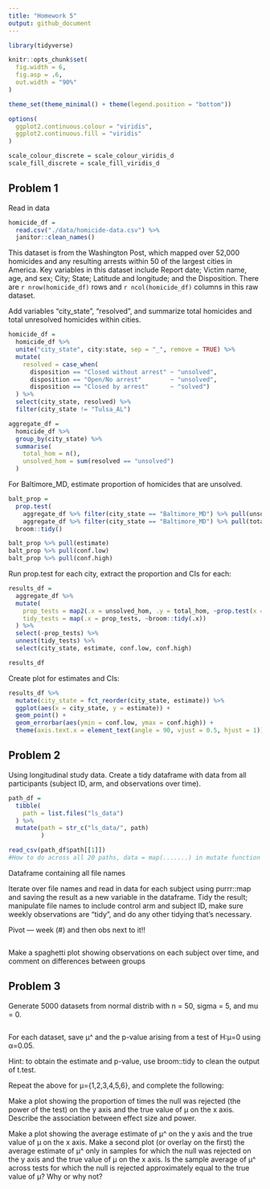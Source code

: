```yaml
---
title: "Homework 5"
output: github_document
---
```


```r
library(tidyverse)

knitr::opts_chunk$set(
  fig.width = 6, 
  fig.asp = .6,
  out.width = "90%"
)

theme_set(theme_minimal() + theme(legend.position = "bottom"))

options(
  ggplot2.continuous.colour = "viridis", 
  ggplot2.continuous.fill = "viridis"
)

scale_colour_discrete = scale_colour_viridis_d
scale_fill_discrete = scale_fill_viridis_d
```

## Problem 1

Read in data

```r
homicide_df = 
  read.csv("./data/homicide-data.csv") %>% 
  janitor::clean_names()
```

This dataset is from the Washington Post, which mapped over 52,000 homicides and any resulting arrests within 50 of the largest cities in America. Key variables in this dataset include Report date; Victim name, age, and sex; City; State; Latitude and longitude; and the Disposition. There are `r nrow(homicide_df)` rows and `r ncol(homicide_df)` columns in this raw dataset. 

Add variables "city_state", "resolved", and summarize total homicides and total unresolved homicides within cities. 

```r
homicide_df =
  homicide_df %>% 
  unite("city_state", city:state, sep = "_", remove = TRUE) %>% 
  mutate(
    resolved = case_when(
      disposition == "Closed without arrest" ~ "unsolved",
      disposition == "Open/No arrest"        ~ "unsolved",
      disposition == "Closed by arrest"      ~ "solved")
  ) %>% 
  select(city_state, resolved) %>% 
  filter(city_state != "Tulsa_AL")

aggregate_df = 
  homicide_df %>% 
  group_by(city_state) %>% 
  summarise(
    total_hom = n(),
    unsolved_hom = sum(resolved == "unsolved")
  )
```

For Baltimore_MD, estimate proportion of homicides that are unsolved. 

```r
balt_prop = 
  prop.test(
    aggregate_df %>% filter(city_state == "Baltimore_MD") %>% pull(unsolved_hom), 
    aggregate_df %>% filter(city_state == "Baltimore_MD") %>% pull(total_hom)) %>% 
  broom::tidy()

balt_prop %>% pull(estimate)
balt_prop %>% pull(conf.low) 
balt_prop %>% pull(conf.high)
```

Run prop.test for each city, extract the proportion and CIs for each:

```r
results_df = 
  aggregate_df %>%
  mutate(
    prop_tests = map2(.x = unsolved_hom, .y = total_hom, ~prop.test(x = .x, n = .y)), 
    tidy_tests = map(.x = prop_tests, ~broom::tidy(.x))
  ) %>% 
  select(-prop_tests) %>% 
  unnest(tidy_tests) %>% 
  select(city_state, estimate, conf.low, conf.high)

results_df
```

Create plot for estimates and CIs:

```r
results_df %>% 
  mutate(city_state = fct_reorder(city_state, estimate)) %>% 
  ggplot(aes(x = city_state, y = estimate)) +
  geom_point() +
  geom_errorbar(aes(ymin = conf.low, ymax = conf.high)) +
  theme(axis.text.x = element_text(angle = 90, vjust = 0.5, hjust = 1))
```

## Problem 2

Using longitudinal study data. Create a tidy dataframe with data from all participants (subject ID, arm, and observations over time).

```r
path_df = 
  tibble(
    path = list.files("ls_data")
  ) %>% 
  mutate(path = str_c("ls_data/", path)
         )

read_csv(path_df$path[[1]])
#How to do across all 20 paths, data = map(.......) in mutate function
```

Dataframe containing all file names

Iterate over file names and read in data for each subject using purrr::map and saving the result as a new variable in the dataframe. Tidy the result; manipulate file names to include control arm and subject ID, make sure weekly observations are “tidy”, and do any other tidying that’s necessary. 

Pivot --- week (#) and then obs next to it!!

```r

```

Make a spaghetti plot showing observations on each subject over time, and comment on differences between groups

## Problem 3

Generate 5000 datasets from normal distrib with n = 50, sigma = 5, and mu = 0. 

```r

```

For each dataset, save μ^ and the p-value arising from a test of H:μ=0 using α=0.05. 

Hint: to obtain the estimate and p-value, use broom::tidy to clean the output of t.test.

Repeat the above for μ={1,2,3,4,5,6}, and complete the following:

Make a plot showing the proportion of times the null was rejected (the power of the test) on the y axis and the true value of μ on the x axis. Describe the association between effect size and power.

Make a plot showing the average estimate of μ^ on the y axis and the true value of μ on the x axis. Make a second plot (or overlay on the first) the average estimate of μ^ only in samples for which the null was rejected on the y axis and the true value of μ on the x axis. Is the sample average of μ^ across tests for which the null is rejected approximately equal to the true value of μ? Why or why not?
